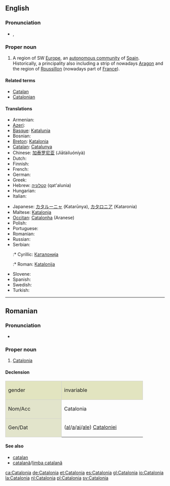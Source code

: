 ==English==
{{wikipedia}}

===Pronunciation===
* {{a|UK}} {{IPA|/ˌkæt.əˈləʊn.i.ə/}}, {{SAMPA|/%k{t.@"l@Un.i.@/}}

===Proper noun===
{{en-proper noun}}

# A region of SW [[Europe]], an [[autonomous community]] of [[Spain]]. Historically, a principality also including a strip of nowadays [[Aragon]] and the region of [[Roussillon]] (nowadays part of [[France]]).

====Related terms====
* [[Catalan]]
* [[Catalonian]]

====Translations====
{{trans-top|autonomous community in Spain}}
* Armenian: {{t-|hy|Կատալոնիա|tr=Katalonia}}
* [[Azeri]]: {{t|az|Kataloniya}}
* [[Basque]]: [[Katalunia]]
* Bosnian: {{t-|bs|Katalonija|f}}
* [[Breton]]: [[Katalonia]]
* [[Catalan]]: [[Catalunya]]
* Chinese: [[加泰罗尼亚]] (Jiātàiluóníyà)
* Dutch: {{t+|nl|Catalonië|n}}
* Finnish: {{t+|fi|Katalonia}}
* French: {{t+|fr|Catalogne|f}}
* German: {{t+|de|Katalonien|n}}
* Greek: {{t-|el|Καταλωνία|f|tr=Katalonía}}
* Hebrew: [[קטלוניה]] (qat'alunia)
* Hungarian: {{t+|hu|Katalónia}}
* Italian: {{t-|it|Catalogna}}
{{trans-mid}}
* Japanese: [[カタルーニャ]] (Katarūnya), [[カタロニア]] (Kataronia)
* Maltese: [[Katalonja]]
* [[Occitan]]: [[Catalonha]] (Aranese)
* Polish: {{t+|pl|Katalonia|f}}
* Portuguese: {{t+|pt|Catalunha|f}}
* Romanian: {{t-|ro|Catalonia|f}}
* Russian: {{t-|ru|Каталония}}
* Serbian:
*:* Cyrillic: [[Каталонија]] {{f}}
*:* Roman: [[Katalonija]] {{f}}
* Slovene: {{t+|sl|Katalonija|f}}
* Spanish: {{t+|es|Cataluña}}
* Swedish: {{t+|sv|Katalonien}}
* Turkish: {{t|tr|Katalonya}}
{{trans-bottom}}

----

==Romanian==

===Pronunciation===
* {{IPA|[ka.ta'lo.ni.a]|lang=ro}}

===Proper noun===
{{infl|ro|proper noun|gender=f}}

# [[#English|Catalonia]]

====Declension====
<center>
{| style="background:#F0F0F0;border:1px solid #d0d0d0;padding:.2em"

|-
| style="width:10em;background:#e2e4c0;border:1px solid #d0d0d0" | gender {{f}}
! style="width:15em;background:#e2e4c0;border:1px solid #d0d0d0" | invariable

|-
! style="height:3em;background:#e2e4cb;border:1px solid #d0d0d0" | Nom/Acc
| Catalonia

|-
! style="height:3em;background:#e2e4cb;border:1px solid #d0d0d0" | Gen/Dat
| ([[al]]/[[a]]/[[ai]]/[[ale]]) [[Cataloniei]]

|}
</center>

====See also====
* [[catalan]]
* [[catalană]]/[[limba catalană]]

[[ca:Catalonia]]
[[de:Catalonia]]
[[et:Catalonia]]
[[es:Catalonia]]
[[gl:Catalonia]]
[[io:Catalonia]]
[[la:Catalonia]]
[[nl:Catalonia]]
[[pl:Catalonia]]
[[sv:Catalonia]]